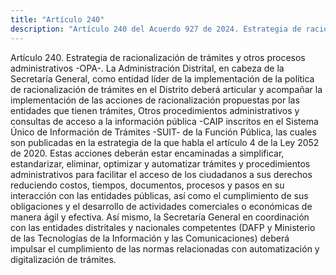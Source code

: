 ```yaml
---
title: "Artículo 240"
description: "Artículo 240 del Acuerdo 927 de 2024. Estrategia de racionalización de trámites y otros procesos administrativos -OPA-."
---
```


Artículo 240. Estrategia de racionalización de trámites y otros procesos administrativos -OPA-. La Administración Distrital, en cabeza de la Secretaría General,  como entidad líder de la implementación de la política de racionalización de trámites en el Distrito deberá articular y acompañar la implementación de las acciones de racionalización propuestas por las entidades que tienen trámites,  Otros procedimientos administrativos y consultas de acceso a la información pública -CAIP  inscritos en el Sistema Único de Información de Trámites -SUIT- de la Función Pública, las cuales son publicadas en la estrategia de la que habla el artículo 4 de la Ley 2052 de 2020. Estas acciones deberán estar encaminadas a simplificar, estandarizar, eliminar, optimizar y automatizar trámites y procedimientos administrativos para facilitar el acceso de los ciudadanos a sus derechos reduciendo costos, tiempos, documentos, procesos y pasos en su interacción con las entidades públicas, así como el cumplimiento de sus obligaciones y el desarrollo de actividades comerciales o económicas de manera ágil y efectiva.
Así mismo, la Secretaría General en coordinación con las entidades distritales y nacionales competentes (DAFP y Ministerio de las Tecnologías de la Información y las Comunicaciones) deberá impulsar el cumplimiento de las normas relacionadas con automatización y digitalización de trámites.